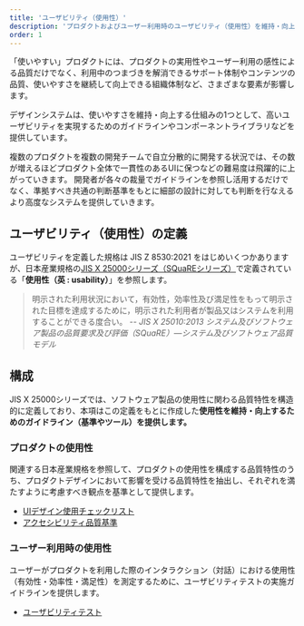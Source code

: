 ```yaml
---
title: 'ユーザビリティ（使用性）'
description: 'プロダクトおよびユーザー利用時のユーザビリティ（使用性）を維持・向上するためのガイドライン（基準やツール）を提供します。'
order: 1
---
```


「使いやすい」プロダクトには、プロダクトの実用性やユーザー利用の感性による品質だけでなく、利用中のつまづきを解消できるサポート体制やコンテンツの品質、使いやすさを継続して向上できる組織体制など、さまざまな要素が影響します。

デザインシステムは、使いやすさを維持・向上する仕組みの1つとして、高いユーザビリティを実現するためのガイドラインやコンポーネントライブラリなどを提供しています。

複数のプロダクトを複数の開発チームで自立分散的に開発する状況では、その数が増えるほどプロダクト全体で一貫性のあるUIに保つなどの難易度は飛躍的に上がっていきます。
開発者が各々の裁量でガイドラインを参照し活用するだけでなく、準拠すべき共通の判断基準をもとに細部の設計に対しても判断を行なえるより高度なシステムを提供していきます。


## ユーザビリティ（使用性）の定義
ユーザビリティを定義した規格は JIS Z 8530:2021 をはじめいくつかありますが、日本産業規格の[JIS X 25000シリーズ（SQuaREシリーズ）](https://webdesk.jsa.or.jp/books/W11M0090/index/?bunsyo_id=JIS+X+25000%3A2017)で定義されている「**使用性（英 : usability）**」を参照します。

> 明示された利用状況において，有効性，効率性及び満足性をもって明示された目標を達成するために，明示された利用者が製品又はシステムを利用することができる度合い。
> -- <cite>JIS X 25010:2013 システム及びソフトウェア製品の品質要求及び評価（SQuaRE）―システム及びソフトウェア品質モデル</cite>


## 構成
JIS X 25000シリーズでは、ソフトウェア製品の使用性に関わる品質特性を構造的に定義しており、本項はこの定義をもとに作成した**使用性を維持・向上するためのガイドライン（基準やツール）を提供します。**


### プロダクトの使用性
関連する日本産業規格を参照して、プロダクトの使用性を構成する品質特性のうち、プロダクトデザインにおいて影響を受ける品質特性を抽出し、それぞれを満たすように考慮すべき観点を基準として提供します。

- [UIデザイン使用チェックリスト](/products/usability/usability-checklist/)
- [アクセシビリティ品質基準](/products/usability/accesibility/)


### ユーザー利用時の使用性
ユーザーがプロダクトを利用した際のインタラクション（対話）における使用性（有効性・効率性・満足性）を測定するために、ユーザビリティテストの実施ガイドラインを提供します。

- [ユーザビリティテスト](/products/usability/usability-test/)
